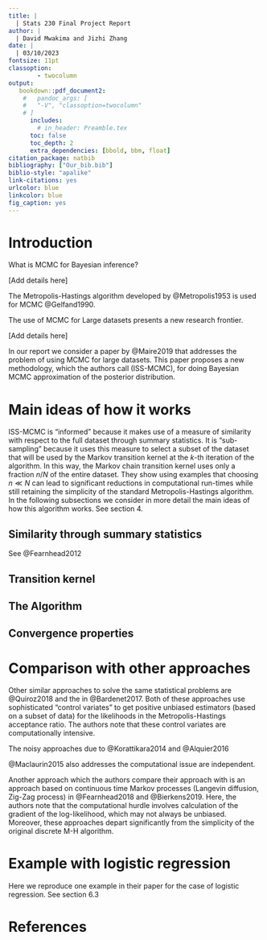 ```yaml
---
title: |
  | Stats 230 Final Project Report
author: |
  | David Mwakima and Jizhi Zhang
date: |
  | 03/10/2023
fontsize: 11pt
classoption:
        - twocolumn
output: 
   bookdown::pdf_document2:
    #   pandoc_args: [
    #   "-V", "classoption=twocolumn"
    # ]
      includes:
        # in_header: Preamble.tex 
      toc: false
      toc_depth: 2
      extra_dependencies: [bbold, bbm, float]
citation_package: natbib
bibliography: ["Our_bib.bib"]
biblio-style: "apalike"
link-citations: yes
urlcolor: blue
linkcolor: blue
fig_caption: yes
---
```


# Introduction

What is MCMC for Bayesian inference?

[Add details here]

The Metropolis-Hastings algorithm developed by @Metropolis1953 is used for MCMC @Gelfand1990. 

The use of  MCMC for Large datasets presents a new research frontier.

[Add details here]


In our report we consider a paper by @Maire2019 that addresses the problem of using MCMC for large datasets. This paper proposes a new methodology, which the authors call \textit{Informed Sub-Sampling MCMC} (ISS-MCMC), for doing Bayesian MCMC approximation of the posterior distribution. 

# Main ideas of how it works

ISS-MCMC is "informed" because it makes use of a measure of similarity with respect to the full dataset through summary statistics. It is "sub-sampling" because it uses this measure to select a subset of the dataset that will be used by the Markov transition kernel at the $k$-th iteration of the algorithm. In this way, the Markov chain transition kernel uses only a fraction $n/N$ of the entire dataset. They show using examples that choosing $n \ll N$ can lead to significant reductions in computational run-times while still retaining the simplicity of the standard Metropolis-Hastings algorithm. In the following subsections we consider in more detail the main ideas of how this algorithm works. See section 4.

## Similarity through summary statistics

See @Fearnhead2012

## Transition kernel


## The Algorithm


## Convergence properties


# Comparison with other approaches

Other similar approaches to solve the same statistical problems are @Quiroz2018 and the \textit{Confidence Sampler} in @Bardenet2017. Both of these approaches use sophisticated "control variates" to get positive unbiased estimators (based on a subset of data) for the likelihoods in the Metropolis-Hastings acceptance ratio. The authors note that these control variates are computationally intensive.

The noisy approaches due to @Korattikara2014 and @Alquier2016

@Maclaurin2015 also addresses the computational issue are independent.

Another approach which the authors compare their approach with is an approach based on continuous time Markov processes (Langevin diffusion, Zig-Zag process) in @Fearnhead2018 and @Bierkens2019. Here, the authors note that the computational hurdle involves calculation of the gradient of the log-likelihood, which may not always be unbiased. Moreover, these approaches depart significantly from the simplicity of the original discrete M-H algorithm.

# Example with logistic regression

Here we reproduce one example in their paper for the case of logistic regression. See section 6.3

# References




